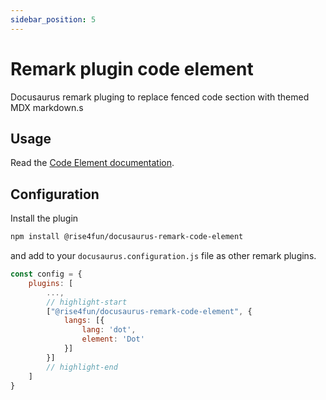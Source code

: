```yaml
---
sidebar_position: 5
---
```


# Remark plugin code element

Docusaurus remark pluging to replace fenced code section with themed MDX markdown.s

## Usage

Read the [Code Element documentation](/docs/markdown-features/code-element).

## Configuration

Install the plugin

```bash npm2yarn
npm install @rise4fun/docusaurus-remark-code-element
```

and add to your `docusaurus.configuration.js` file as other remark plugins.

```js
const config = {
    plugins: [
        ...,
        // highlight-start
        ["@rise4fun/docusaurus-remark-code-element", {
            langs: [{
                lang: 'dot',
                element: 'Dot'
            }]
        }]
        // highlight-end
    ]
}
```
